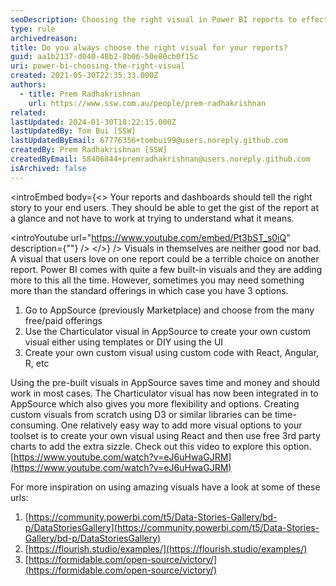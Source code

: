 ```yaml
---
seoDescription: Choosing the right visual in Power BI reports to effectively communicate insights and drive business decisions requires a thoughtful approach.
type: rule
archivedreason:
title: Do you always choose the right visual for your reports?
guid: aa1b2137-d040-48b2-8b06-50e80cb0f15c
uri: power-bi-choosing-the-right-visual
created: 2021-05-30T22:35:33.000Z
authors:
  - title: Prem Radhakrishnan
    url: https://www.ssw.com.au/people/prem-radhakrishnan
related:
lastUpdated: 2024-01-30T18:22:15.000Z
lastUpdatedBy: Tom Bui [SSW]
lastUpdatedByEmail: 67776356+tombui99@users.noreply.github.com
createdBy: Prem Radhakrishnan [SSW]
createdByEmail: 58406844+premradhakrishnan@users.noreply.github.com
isArchived: false
---
```


<introEmbed
  body={<>
Your reports and dashboards should tell the right story to your end users. They should be able to get the gist of the report at a glance and not have to work at trying to understand what it means.

<introYoutube url="https://www.youtube.com/embed/Pt3bST_s0iQ" description={""} />
  </>}
/>
Visuals in themselves are neither good nor bad. A visual that users love on one report could be a terrible choice on another report. Power BI comes with quite a few built-in visuals and they are adding more to this all the time. However, sometimes you may need something more than the standard offerings in which case you have 3 options.

1. Go to AppSource (previously Marketplace) and choose from the many free/paid offerings
2. Use the Charticulator visual in AppSource to create your own custom visual either using templates or DIY using the UI
3. Create your own custom visual using custom code with React, Angular, R, etc

Using the pre-built visuals in AppSource saves time and money and should work in most cases. The Charticulator visual has now been integrated in to AppSource which also gives you more flexibility and options. Creating custom visuals from scratch using D3 or similar libraries can be time-consuming. One relatively easy way to add more visual options to your toolset is to create your own visual using React and then use free 3rd party charts to add the extra sizzle. Check out this video to explore this option. [https://www.youtube.com/watch?v=eJ6uHwaGJRM](https://www.youtube.com/watch?v=eJ6uHwaGJRM)

For more inspiration on using amazing visuals have a look at some of these urls:

1. [https://community.powerbi.com/t5/Data-Stories-Gallery/bd-p/DataStoriesGallery](https://community.powerbi.com/t5/Data-Stories-Gallery/bd-p/DataStoriesGallery)
2. [https://flourish.studio/examples/](https://flourish.studio/examples/)
3. [https://formidable.com/open-source/victory/](https://formidable.com/open-source/victory/)
